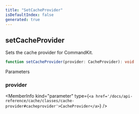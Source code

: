 ```yaml
---
title: "SetCacheProvider"
isDefaultIndex: false
generated: true
---
```



<!-- This file was generated from the CommandKit source. Do not modify. Instead, re-run the "docgen" script -->


## setCacheProvider

<GenerationInfo sourceFile="packages/cache/src/cache-plugin.ts" sourceLine="11" packageName="@commandkit/cache" />

Sets the cache provider for CommandKit.

```ts title="Signature"
function setCacheProvider(provider: CacheProvider): void
```
Parameters

### provider

<MemberInfo kind="parameter" type={`<a href='/docs/api-reference/cache/classes/cache-provider#cacheprovider'>CacheProvider</a>`} />

